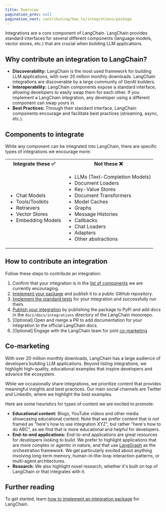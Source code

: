 ```yaml
---
title: Overview
pagination_prev: null
pagination_next: contributing/how_to/integrations/package
---
```


Integrations are a core component of LangChain.
LangChain provides standard interfaces for several different components (language models, vector stores, etc.) that are crucial when building LLM applications.


## Why contribute an integration to LangChain?

- **Discoverability:** LangChain is the most used framework for building LLM applications, with over 20 million monthly downloads. LangChain integrations are discoverable by a large community of GenAI builders.
- **Interoperability:** LangChain components expose a standard interface, allowing developers to easily swap them for each other. If you implement a LangChain integration, any developer using a different component can swap yours in.
- **Best Practices:** Through their standard interface, LangChain components encourage and facilitate best practices (streaming, async, etc.).


## Components to integrate

While any component can be integrated into LangChain, there are specific types of integrations we encourage more:

<table>
  <tr>
    <th>Integrate these ✅</th>
    <th>Not these ❌</th>
  </tr>
  <tr>
    <td>
      <ul>
        <li>Chat Models</li>
        <li>Tools/Toolkits</li>
        <li>Retrievers</li>
        <li>Vector Stores</li>
        <li>Embedding Models</li>
      </ul>
    </td>
    <td>
      <ul>
        <li>LLMs (Text-Completion Models)</li>
        <li>Document Loaders</li>
        <li>Key-Value Stores</li>
        <li>Document Transformers</li>
        <li>Model Caches</li>
        <li>Graphs</li>
        <li>Message Histories</li>
        <li>Callbacks</li>
        <li>Chat Loaders</li>
        <li>Adapters</li>
        <li>Other abstractions</li>
      </ul>
    </td>
  </tr>
</table>

## How to contribute an integration

Follow these steps to contribute an integration:

1. Confirm that your integration is in the [list of components](#components-to-integrate) we are currently encouraging.
2. [Implement your package](/oss/javascript/integrations/contributing/package/) and publish it to a public GitHub repository.
3. [Implement the standard tests](/oss/javascript/integrations/contributing/standard_tests) for your integration and successfully run them.
4. [Publish your integration](/oss/javascript/integrations/contributing/publish) by publishing the package to PyPi and add docs in the `docs/docs/integrations` directory of the LangChain monorepo.
5. [Optional] Open and merge a PR to add documentation for your integration to the official LangChain docs.
6. [Optional] Engage with the LangChain team for joint [co-marketing](#co-marketing).

## Co-marketing

With over 20 million monthly downloads, LangChain has a large audience of developers building LLM applications. Beyond listing integrations, we highlight high-quality, educational examples that inspire developers and advance the ecosystem.

While we occasionally share integrations, we prioritize content that provides
meaningful insights and best practices. Our main social channels are Twitter and
LinkedIn, where we highlight the best examples.

Here are some heuristics for types of content we are excited to promote:

- **Educational content:** Blogs, YouTube videos and other media showcasing educational content. Note that we prefer content that is _not_ framed as "here's how to use integration XYZ", but rather "here's how to do ABC", as we find that is more educational and helpful for developers.
- **End-to-end applications:** End-to-end applications are great resources for developers looking to build. We prefer to highlight applications that are more complex or agentic in nature, and that use [LangGraph](https://github.com/langchain-ai/langgraph) as the orchestration framework. We get particularly excited about anything involving long-term memory, human-in-the-loop interaction patterns, or multi-agent architectures.
- **Research:** We also highlight novel research, whether it's built on top of LangChain or that integrates with it.

## Further reading
To get started, learn [how to implement an integration package](/oss/javascript/integrations/contributing/package/) for LangChain.
